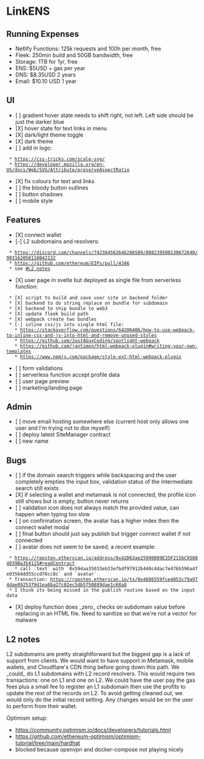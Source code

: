 = LinkENS =

== Running Expenses ==

* Netlify Functions: 125k requests and 100h per month, free
* Fleek: 250min build and 50GB bandwidth, free
* Storage: 1TB for 1yr, free
* ENS: $5USD + gas per year
* DNS: $8.35USD 2 years
* Email: $10.10 USD 1 year

== UI ==

* [ ] gradient hover state needs to shift right, not left. Left side should be just the darker blue
* [X] hover state for text links in menu
* [X] dark/light theme toggle
* [X] dark theme
* [ ] add in logo:
  * https://css-tricks.com/scale-svg/
  * https://developer.mozilla.org/en-US/docs/Web/SVG/Attribute/preserveAspectRatio
* [X] fix colours for text and links
* [ ] the bloody button outlines
* [ ] button shadows
* [ ] mobile style

== Features ==

* [X] connect wallet
* [-] L2 subdomains and resolvers:
  * https://discord.com/channels/742384562646286509/888239500130672640/903162058110042132
  * https://github.com/ethereum/EIPs/pull/4346
  * see [[#L2 notes]]
* [X] user page in svelte but deployed as single file from serverless function:
  * [X] script to build and save user site in backend folder
  * [X] backend to do string replace on bundle for subdomain
  * [X] backend to ship bundle to web3
  * [X] update fleek build path
  * [X] webpack create two bundles
  * [-] inline css/js into single html file:
    * https://stackoverflow.com/questions/64206486/how-to-use-webpack-to-inline-css-and-js-into-html-and-remove-unused-styles
    * https://github.com/JustAGuyCoding/spotlight-webpack
    * https://github.com/jantimon/html-webpack-plugin#writing-your-own-templates
    * https://www.npmjs.com/package/style-ext-html-webpack-plugin
* [ ] form validations
* [ ] serverless function accept profile data
* [ ] user page preview
* [ ] marketing/landing page

== Admin ==

* [ ] move email hosting somewhere else (current host only allows one user and I'm trying not to dox myself)
* [ ] deploy latest SiteManager contract
* [ ] new name

== Bugs ==

* [ ] if the domain search triggers while backspacing and the user completely empties the input box, validation status of the intermediate search still exists
* [X] if selecting a wallet and metamask is not connected, the profile icon still shows but is empty, button never returns
* [ ] validation icon does not always match the provided value, can happen when typing too slow
* [ ] on confirmation screen, the avatar has a higher index then the connect wallet modal
* [ ] final button should just say publish but trigger connect wallet if not connected
* [ ] avatar does not seem to be saved, a recent example:
  * https://ropsten.etherscan.io/address/0x42D63ae25990889E35F215bC95884039Ba354115#readContract
    * call `text` with `0x594aa35033eb33efbdf97912b440c4dac7e476b596a4fe03564dd55ccd76cc8c` and `avatar`
  * Transaction: https://ropsten.etherscan.io/tx/0x4886559fce4053c79a974dae0925379d1ea6ba27c02ec5db5750889dae1c68a8
  * I think its being missed in the publish routine based on the input data
* [X] deploy function does _zero_ checks on subdomain value before replacing in an HTML file. Need to sanitize so that we're not a vector for malware

== L2 notes ==

L2 subdomains are pretty straightforward but the biggest gap is a lack of support from clients. We would want to have support in Metamask, mobile wallets, and Cloudflare's CDN thing before going down this path. We _could_ do L1 subdomains with L2 record resolvers. This would require two transactions: one on L1 and one on L2. We could have the user pay the gas fees plus a small fee to register an L1 subdomain then use the profits to update the rest of the records on L2. To avoid getting cleaned out, we would only do the initial record setting. Any changes would be on the user to perform from their wallet.

Optimism setup:

* https://community.optimism.io/docs/developers/tutorials.html
* https://github.com/ethereum-optimism/optimism-tutorial/tree/main/hardhat
* blocked because openvpn and docker-compose not playing nicely
